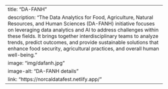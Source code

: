 ---
title: "DA-FANH"
description: "The Data Analytics for Food, Agriculture, Natural Resources, and Human Sciences (DA-FANH) initiative focuses on leveraging data analytics and AI to address challenges within these fields. It brings together interdisciplinary teams to analyze trends, predict outcomes, and provide sustainable solutions that enhance food security, agricultural practices, and overall human well-being."
image: "img/dafanh.jpg"
image-alt: "DA-FANH details"
link: "https://norcaldatafest.netlify.app/"
---